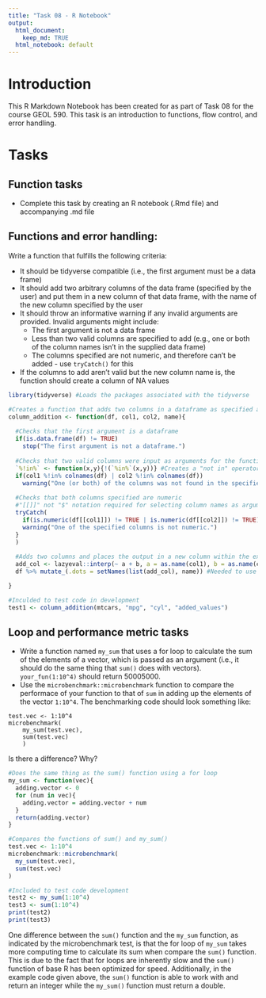 ```yaml
---
title: "Task 08 - R Notebook"
output:
  html_document:
    keep_md: TRUE
  html_notebook: default
---
```


# Introduction

This R Markdown Notebook has been created for as part of Task 08 for the course GEOL 590. This task is an introduction to functions, flow control, and error handling.

# Tasks

## Function tasks
* Complete this task by creating an R notebook (.Rmd file) and accompanying .md file

## Functions and error handling:
Write a function that fulfills the following criteria:

* It should be tidyverse compatible (i.e., the first argument must be a data frame)
* It should add two arbitrary columns of the data frame (specified by the user) and put them in a new column of that data frame, with the name of the new column specified by the user
* It should throw an informative warning if any invalid arguments are provided. Invalid arguments might include:
    * The first argument is not a data frame
    * Less than two valid columns are specified to add (e.g., one or both of the column names isn't in the supplied data frame) 
    * The columns specified are not numeric, and therefore can't be added - use `tryCatch()` for this
* If the columns to add aren't valid but the new column name is, the function should create a column of NA values

```r
library(tidyverse) #Loads the packages associated with the tidyverse

#Creates a function that adds two columns in a dataframe as specified above
column_addition <- function(df, col1, col2, name){
  
  #Checks that the first argument is a dataframe
  if(is.data.frame(df) != TRUE)
    stop("The first argument is not a dataframe.")
  
  #Checks that two valid columns were input as arguments for the function
  `%!in%` <- function(x,y){!(`%in%`(x,y))} #Creates a "not in" operator
  if(col1 %!in% colnames(df) | col2 %!in% colnames(df))
    warning("One (or both) of the columns was not found in the specified dataframe.")
  
  #Checks that both columns specified are numeric
  #"[[]]" not "$" notation required for selecting column names as arguments
  tryCatch(
    if(is.numeric(df[[col1]]) != TRUE | is.numeric(df[[col2]]) != TRUE){
    warning("One of the specified columns is not numeric.")
  }
  )
  
  #Adds two columns and places the output in a new column within the existing dataframe
  add_col <- lazyeval::interp(~ a + b, a = as.name(col1), b = as.name(col2))
  df %>% mutate_(.dots = setNames(list(add_col), name)) #Needed to use standard evaluation functions

}

#Inculded to test code in development
test1 <- column_addition(mtcars, "mpg", "cyl", "added_values")

```


## Loop and performance metric tasks
* Write a function named `my_sum` that uses a for loop to calculate the sum of the elements of a vector, which is passed as an argument (i.e., it should do the same thing that `sum()` does with vectors). `your_fun(1:10^4)` should return 50005000.
* Use the `microbenchmark::microbenchmark` function to compare the performace of your function to that of `sum` in adding up the elements of the vector `1:10^4`. The benchmarking code should look something like:
```
test.vec <- 1:10^4
microbenchmark(
    my_sum(test.vec),
    sum(test.vec)
    )
```
Is there a difference? Why?

```r

#Does the same thing as the sum() function using a for loop
my_sum <- function(vec){
  adding.vector <- 0
  for (num in vec){
    adding.vector = adding.vector + num
  }
  return(adding.vector)
}

#Compares the functions of sum() and my_sum()
test.vec <- 1:10^4
microbenchmark::microbenchmark(
  my_sum(test.vec),
  sum(test.vec)
)

#Included to test code development
test2 <- my_sum(1:10^4)
test3 <- sum(1:10^4)
print(test2)
print(test3)

```

One difference between the `sum()` function and the `my_sum` function, as indicated by the microbenchmark test, is that the for loop of `my_sum` takes more computing time to calculate its sum when compare the `sum()` function. This is due to the fact that for loops are inherently slow and the `sum()` function of base R has been optimized for speed. Additionally, in the example code given above, the `sum()` function is able to work with and return an integer while the `my_sum()` function must return a double.